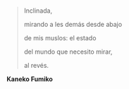 # {-}

> Inclinada,
>
> mirando a les demás desde abajo 
>
> de mis muslos: el estado 
>
> del mundo que necesito mirar,
>
> al revés.

**Kaneko Fumiko**